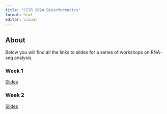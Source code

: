 ---
title: "CCIR 2024 Bioinformatics"
format: html
editor: visual
---

## About

Below you will find all the links to slides for a series of workshops on RNA-seq analysis.

### Week 1

[Slides](https://kimsjune.github.io/ccir-rnaseq/week1/intro.html)

### Week 2

[Slides](https://kimsjune.github.io/ccir-rnaseq/week2/genome_index.html)
